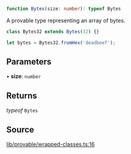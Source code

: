 ```ts
function Bytes(size: number): typeof Bytes
```

A provable type representing an array of bytes.

```ts
class Bytes32 extends Bytes(32) {}

let bytes = Bytes32.fromHex('deadbeef');
```

## Parameters

• **size**: `number`

## Returns

*typeof* `Bytes`

## Source

[lib/provable/wrapped-classes.ts:16](https://github.com/o1-labs/o1js/blob/72b8e2c2b9aaba4b5c12257bdd63dfe2676a3d99/src/lib/provable/wrapped-classes.ts#L16)
